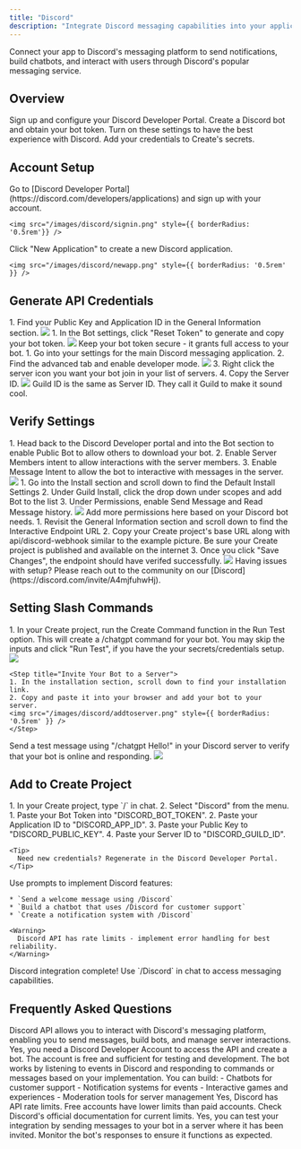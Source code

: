 ```yaml
---
title: "Discord"
description: "Integrate Discord messaging capabilities into your application"
---
```


Connect your app to Discord's messaging platform to send notifications, build chatbots, and interact with users through Discord's popular messaging service.

## Overview

<CardGroup cols={2}>
  <Card title="Create Developer Account" icon="user">
    Sign up and configure your Discord Developer Portal.
  </Card>
  <Card title="Get Bot Token" icon="key">
    Create a Discord bot and obtain your bot token.
  </Card>
  <Card title="Verify Settings" icon="gear">
    Turn on these settings to have the best experience with Discord.
  </Card>
  <Card title="Connect to Create" icon="plug">
    Add your credentials to Create's secrets.
  </Card>
</CardGroup>

## Account Setup

<Steps>
  <Step title="Create a Discord Developer Account">
    Go to [Discord Developer Portal](https://discord.com/developers/applications) and sign up with your account.
    
    <img src="/images/discord/signin.png" style={{ borderRadius: '0.5rem'}} />
  </Step>

  <Step title="Create a New Application">
    Click "New Application" to create a new Discord application.
    
    <img src="/images/discord/newapp.png" style={{ borderRadius: '0.5rem' }} />
  </Step>
</Steps>

## Generate API Credentials

<Steps>
  <Step title="Get Your Public Key and Application ID">
    1. Find your Public Key and Application ID in the General Information section.
    <img src="/images/discord/appid&pubkey.png" style={{ borderRadius: '0.5rem' }} />
  </Step>

  <Step title="Get Your Bot Token">
    1. In the Bot settings, click "Reset Token" to generate and copy your bot token.
    <img src="/images/discord/bottoken.png" style={{ borderRadius: '0.5rem' }} />
    <Warning>
      Keep your bot token secure - it grants full access to your bot.
    </Warning>
  </Step>

  <Step title="Get your Guild ID">
    1. Go into your settings for the main Discord messaging application.
    2. Find the advanced tab and enable developer mode.
    <img src="/images/discord/enabledevelopermode.png" style={{ borderRadius: '0.5rem' }} />
    3. Right click the server icon you want your bot join in your list of servers.
    4. Copy the Server ID.
    <img src="/images/discord/getserverid.png" style={{ borderRadius: '0.5rem' }} />
    <Tip> Guild ID is the same as Server ID. They call it Guild to make it sound cool.</Tip>
  </Step>
</Steps>

## Verify Settings

<Steps>
  <Step title="Set Bot Interactions">
  1. Head back to the Discord Developer portal and into the Bot section to enable Public Bot to allow others to download your bot.
  2. Enable Server Members intent to allow interactions with the server members.
  3. Enable Message Intent to allow the bot to interactive with messages in the server.
    <img src="/images/discord/moresettings.png" style={{ borderRadius: '0.5rem' }} />
  </Step>

  <Step title="Set Bot Permissions">
    1. Go into the Install section and scroll down to find the Default Install Settings
    2. Under Guild Install, click the drop down under scopes and add Bot to the list
    3. Under Permissions, enable Send Message and Read Message history.
    <img src="/images/discord/permissions.png" style={{ borderRadius: '0.5rem' }} />
    <Tip> Add more permissions here based on your Discord bot needs.</Tip>
  </Step>

  <Step title="Set Bot Webhook URL">
    1. Revisit the General Information section and scroll down to find the Interactive Endpoint URL
    2. Copy your Create project's base URL along with api/discord-webhook similar to the example picture.
    <Warning> Be sure your Create project is published and available on the internet </Warning>
    3. Once you click "Save Changes", the endpoint should have verifed successfully.
    <img src="/images/discord/interactiveendpoint.png" style={{ borderRadius: '0.5rem' }} />
    <Tip> Having issues with setup? Please reach out to the community on our [Discord](https://discord.com/invite/A4mjfuhwHj).</Tip>
  </Step>
</Steps>

## Setting Slash Commands 
<Steps>
    <Step title="Run the Create Command function">
    1. In your Create project, run the Create Command function in the Run Test option. This will create a /chatgpt command for your bot.
    <Tip> You may skip the inputs and click "Run Test", if you have the your secrets/credentials setup. </Tip>
    <img src="/images/discord/runtest.png" style={{ borderRadius: '0.5rem' }} />
    </Step>

    <Step title="Invite Your Bot to a Server">
    1. In the installation section, scroll down to find your installation link.
    2. Copy and paste it into your browser and add your bot to your server.
    <img src="/images/discord/addtoserver.png" style={{ borderRadius: '0.5rem' }} />
    </Step>

  <Step title="Test Your Bot">
    Send a test message using "/chatgpt Hello!" in your Discord server to verify that your bot is online and responding.
    <img src="/images/discord/testchat.png" style={{ borderRadius: '0.5rem' }} />
  </Step>
</Steps>

## Add to Create Project

<Steps>
  <Step title="Add the Integration">
    1. In your Create project, type `/` in chat.
    2. Select "Discord" from the menu.
  </Step>

  <Step title="Add Your Credentials">
    1. Paste your Bot Token into "DISCORD_BOT_TOKEN".
    2. Paste your Application ID to "DISCORD_APP_ID".
    3. Paste your Public Key to "DISCORD_PUBLIC_KEY".
    4. Paste your Server ID to "DISCORD_GUILD_ID".
    
    <Tip>
      Need new credentials? Regenerate in the Discord Developer Portal.
    </Tip>
  </Step>

  <Step title="Start Building">
    Use prompts to implement Discord features:
    
    * `Send a welcome message using /Discord`
    * `Build a chatbot that uses /Discord for customer support`
    * `Create a notification system with /Discord`
    
    <Warning>
      Discord API has rate limits - implement error handling for best reliability.
    </Warning>
  </Step>
</Steps>

<Note type="success">
  Discord integration complete! Use `/Discord` in chat to access messaging capabilities.
</Note>

## Frequently Asked Questions

<AccordionGroup>
  <Accordion title="What is Discord API?">
    Discord API allows you to interact with Discord's messaging platform, enabling you to send messages, build bots, and manage server interactions.
  </Accordion>

  <Accordion title="Do I need a Discord Developer Account?">
    Yes, you need a Discord Developer Account to access the API and create a bot. The account is free and sufficient for testing and development.
  </Accordion>

  <Accordion title="How does the bot work?">
    The bot works by listening to events in Discord and responding to commands or messages based on your implementation.
  </Accordion>

  <Accordion title="What can I build with Discord integration?">
    You can build:
    - Chatbots for customer support
    - Notification systems for events
    - Interactive games and experiences
    - Moderation tools for server management
  </Accordion>

  <Accordion title="Are there usage limits?">
    Yes, Discord has API rate limits. Free accounts have lower limits than paid accounts. Check Discord's official documentation for current limits.
  </Accordion>

  <Accordion title="Can I test my Discord integration?">
    Yes, you can test your integration by sending messages to your bot in a server where it has been invited. Monitor the bot's responses to ensure it functions as expected.
  </Accordion>
</AccordionGroup>
